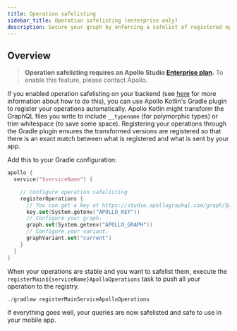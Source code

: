 ```yaml
---
title: Operation safelisting
sidebar_title: Operation safelisting (enterprise only)
description: Secure your graph by enforcing a safelist of registered operations
---
```


## Overview

> **Operation safelisting requires an Apollo Studio [Enterprise plan](https://www.apollographql.com/plans/).** To enable this feature, please contact Apollo.

If you enabled operation safelisting on your backend (see [here](https://www.apollographql.com/docs/studio/operation-registry/) for more information about how to do this), you can use Apollo Kotlin's Gradle plugin to register your operations automatically. Apollo Kotlin might transform the GraphQL files you write to include `__typename` (for polymorphic types) or trim whitespace (to save some space). Registering your operations through the Gradle plugin ensures the transformed versions are registered so that there is an exact match between what is registered and what is sent by your app.

Add this to your Gradle configuration:

```kotlin
apollo {
  service("$serviceName") {

    // Configure operation safelisting
    registerOperations {
      // You can get a key at https://studio.apollographql.com/graph/$graphId/settings
      key.set(System.getenv("APOLLO_KEY"))
      // Configure your graph.
      graph.set(System.getenv("APOLLO_GRAPH"))
      // Configure your variant.
      graphVariant.set("current")
    }
  }
}
```

When your operations are stable and you want to safelist them, execute the `registerMain${serviceName}ApolloOperations` task to push all your operation to the registry.

```kotlin
./gradlew registerMainServiceApolloOperations
```

If everything goes well, your queries are now safelisted and safe to use in your mobile app.
